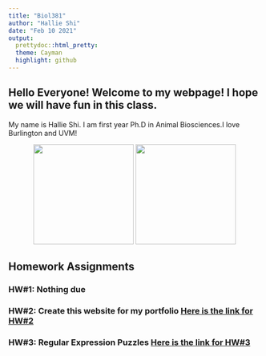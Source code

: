 ```yaml
---
title: "Biol381"
author: "Hallie Shi"
date: "Feb 10 2021"
output: 
  prettydoc::html_pretty:
  theme: Cayman
  highlight: github
---
```

## Hello Everyone! Welcome to my webpage! I hope we will have fun in this class.

My name is Hallie Shi. I am first year Ph.D in Animal Biosciences.I love Burlington and UVM!

<p align="center">
<img src="Burlington.jpg" width = "200" height ="200" />     <img src="Galaxy.jpeg" width = "200" height ="200" />
<p align="center">

## Homework Assignments

### HW#1: Nothing due
### HW#2: Create this website for my portfolio [Here is the link for HW#2](Feb10_HW2.html)

### HW#3: Regular Expression Puzzles [Here is the link for HW#3](HW_3RegularExpression.html)




